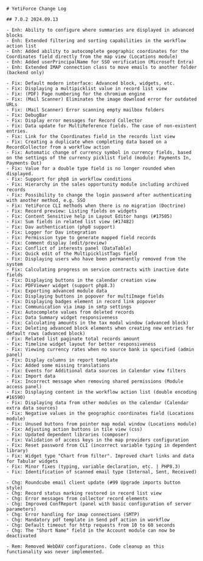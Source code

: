 ```
# YetiForce Change Log

## 7.0.2 2024.09.13

- Enh: Ability to configure where summaries are displayed in advanced blocks
- Enh: Extended filtering and sorting capabilities in the workflow action list
- Enh: Added ability to autocomplete geographic coordinates for the Coordinates field directly from the map view (Locations module)
- Enh: Added userPrincipalName for SSO verification (Microsoft Entra)
- Enh: Extended IMAP connection class to move emails to another folder (backend only)

- Fix: Default modern interface: Advanced block, widgets, etc.
- Fix: Displaying a multipicklist value in record list view
- Fix: (PDF) Page numbering for the chromium engine
- Fix: (Mail Scanner) Eliminates the image download error for outdated URLs
- Fix: (Mail Scanner) Error scanning empty mailbox folders
- Fix: DebugBar
- Fix: Display error messages for Record Collector
- Fix: Data update for MultiReference fields. The case of non-existent entries.
- Fix: Link for the Coordinates field in the records list view
- Fix: Creating a duplicate when completing data based on a RecordCollector from a workflow action
- Fix: Automatic change of currency symbol in currency fields, based on the settings of the currency picklist field (module: Payments In, Payments Out)
- Fix: Value for a double type field is no longer rounded when displayed.
- Fix: Support for php8 in workflow conditions
- Fix: Hierarchy in the sales opportunity module including archived records
- Fix: Possibility to change the login password after authenticating with another method, e.g. SSO
- Fix: YetiForce CLI methods when there is no migration (Doctrine)
- Fix: Record preview: Listing fields on widgets
- Fix: Content Sensitive help in Layout Editor hangs (#17505)
- Fix: Sum fields in related list view (#17482)
- Fix: Dav authentication (php8 support)
- Fix: Logger for Dav integration
- Fix: Permission type to generate mapped field records
- Fix: Comment display (edit/preview)
- Fix: Conflict of interests panel (DataTable)
- Fix: Quick edit of the MultipicklistTags field
- Fix: Displaying users who have been permanently removed from the system
- Fix: Calculating progress on service contracts with inactive date fields
- Fix: Displaying buttons in the calendar creation view
- Fix: PDFViewer widget (support php8.3)
- Fix: Exporting advanced module data
- Fix: Displaying buttons in popover for multiImage fields
- Fix: Displaying badges element in record link popover
- Fix: Communication via imap in smtp settings
- Fix: Autocomplete values from deleted records
- Fix: Data Summary widget responsiveness
- Fix: Calculating amounts in the tax modal window (advanced block)
- Fix: Deleting advanced block elements when creating new entries for default rows (advanced block)
- Fix: Related list paginate total records amount
- Fix: Timeline widget layout for better responsiveness
- Fix: Viewing currency rates when no source bank is specified (admin panel)
- Fix: Display columns in report template
- Fix: Added some missing translations
- Fix: Events for Additional data sources in Calendar view filters
- Fix: Import data
- Fix: Incorrect message when removing shared permissions (Module access panel)
- Fix: Displaying content in the workflow action list (double encoding #16590)
- Fix: Displaying data from other modules on the calendar (Calendar extra data sources)
- Fix: Negative values ​​in the geographic coordinates field (Locations module)
- Fix: Unused buttons from pointer map modal window (Locations module)
- Fix: Adjusting action buttons in tile view (css)
- Fix: Updated dependent libraries (composer)
- Fix: Validation of access keys in the map providers configuration
- Fix: Reset password from CLI (incorrect variable typing in dependent library)
- Fix: Widget type "Chart from filter". Improved chart links and data for Tabular widgets
- Fix: Minor fixes (typing, variable declaration, etc. | PHP8.3)
- Fix: Identification of scanned email type (Internal, Sent, Received)

- Chg: Roundcube email client update (#99 Upgrade imports button style)
- Chg: Record status marking restored in record list view
- Chg: Error messages from collector record elements
- Chg: Improved ConfReport (panel with basic configuration of server parameters)
- Chg: Error handling for imap connections (SMTP)
- Chg: Mandatory pdf template in Send pdf action in workflow
- Chg: Default timeout for http requests from 10 to 60 seconds
- Chg: The "Short Name" field in the Account module can now be deactivated

- Rem: Removed WebDAV configurations. Code cleanup as this functionality was never implemented.
```
